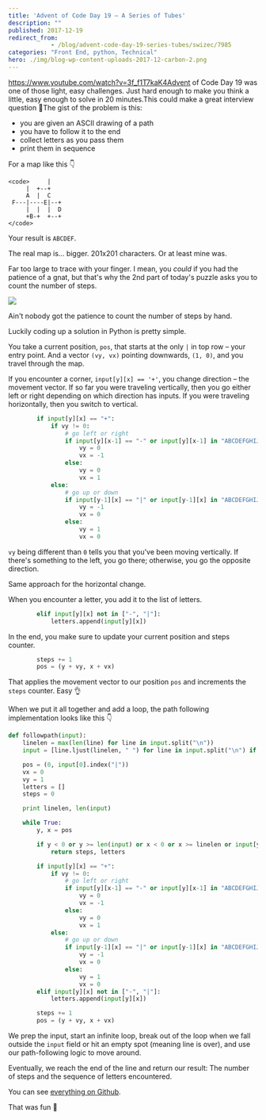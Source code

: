 ```yaml
---
title: 'Advent of Code Day 19 – A Series of Tubes'
description: ""
published: 2017-12-19
redirect_from: 
            - /blog/advent-code-day-19-series-tubes/swizec/7985
categories: "Front End, python, Technical"
hero: ./img/blog-wp-content-uploads-2017-12-carbon-2.png
---
```

https://www.youtube.com/watch?v=3f_f1T7kaK4Advent of Code Day 19 was one of those light, easy challenges. Just hard enough to make you think a little, easy enough to solve in 20 minutes.This could make a great interview question 🤔The gist of the problem is this:

- you are given an ASCII drawing of a path
- you have to follow it to the end
- collect letters as you pass them
- print them in sequence

For a map like this 👇

```undefined
<code>     |
     |  +--+
     A  |  C
 F---|----E|--+
     |  |  |  D
     +B-+  +--+
</code>
```

Your result is `ABCDEF`.

The real map is… bigger. 201x201 characters. Or at least mine was.

Far too large to trace with your finger. I mean, you _could_ if you had the patience of a gnat, but that&#x27;s why the 2nd part of today&#x27;s puzzle asks you to count the number of steps.

![](./img/blog-wp-content-uploads-2017-12-carbon-2.png)

Ain&#x27;t nobody got the patience to count the number of steps by hand.

Luckily coding up a solution in Python is pretty simple.

You take a current position, `pos`, that starts at the only `|` in top row – your entry point. And a vector `(vy, vx)` pointing downwards, `(1, 0)`, and you travel through the map.

If you encounter a corner, `input[y][x] == '+'`, you change direction – the movement vector. If so far you were traveling vertically, then you go either left or right depending on which direction has inputs. If you were traveling horizontally, then you switch to vertical.

```python
        if input[y][x] == "+":
            if vy != 0:
                # go left or right
                if input[y][x-1] == "-" or input[y][x-1] in "ABCDEFGHIJKLMNOPQRSTUVWXYZ":
                    vy = 0
                    vx = -1
                else:
                    vy = 0
                    vx = 1
            else:
                # go up or down
                if input[y-1][x] == "|" or input[y-1][x] in "ABCDEFGHIJKLMNOPQRSTUVWXYZ":
                    vy = -1
                    vx = 0
                else:
                    vy = 1
                    vx = 0
```

`vy` being different than `0` tells you that you&#x27;ve been moving vertically. If there&#x27;s something to the left, you go there; otherwise, you go the opposite direction.

Same approach for the horizontal change.

When you encounter a letter, you add it to the list of letters.

```python
        elif input[y][x] not in ["-", "|"]:
            letters.append(input[y][x])
```

In the end, you make sure to update your current position and steps counter.

```python
        steps += 1
        pos = (y + vy, x + vx)
```

That applies the movement vector to our position `pos` and increments the `steps` counter. Easy 👌

When we put it all together and add a loop, the path following implementation looks like this 👇

```python
def followpath(input):
    linelen = max(len(line) for line in input.split("\n"))
    input = [line.ljust(linelen, " ") for line in input.split("\n") if len(line) > 0]

    pos = (0, input[0].index("|"))
    vx = 0
    vy = 1
    letters = []
    steps = 0

    print linelen, len(input)

    while True:
        y, x = pos

        if y < 0 or y >= len(input) or x < 0 or x >= linelen or input[y][x] == " ":
            return steps, letters

        if input[y][x] == "+":
            if vy != 0:
                # go left or right
                if input[y][x-1] == "-" or input[y][x-1] in "ABCDEFGHIJKLMNOPQRSTUVWXYZ":
                    vy = 0
                    vx = -1
                else:
                    vy = 0
                    vx = 1
            else:
                # go up or down
                if input[y-1][x] == "|" or input[y-1][x] in "ABCDEFGHIJKLMNOPQRSTUVWXYZ":
                    vy = -1
                    vx = 0
                else:
                    vy = 1
                    vx = 0
        elif input[y][x] not in ["-", "|"]:
            letters.append(input[y][x])

        steps += 1
        pos = (y + vy, x + vx)
```

We prep the input, start an infinite loop, break out of the loop when we fall outside the `input` field or hit an empty spot (meaning line is over), and use our path-following logic to move around.

Eventually, we reach the end of the line and return our result: The number of steps and the sequence of letters encountered.

You can see [everything on Github](https://github.com/Swizec/advent-of-code-2017/blob/master/19.py).

That was fun 🤙
